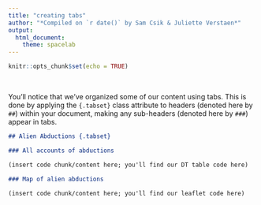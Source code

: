 ```yaml
---
title: "creating tabs"
author: "*Compiled on `r date()` by Sam Csik & Juliette Verstaen*"
output: 
  html_document:
    theme: spacelab
---
```


```r
knitr::opts_chunk$set(echo = TRUE)
```

 <br>
 
You'll notice that we've organized some of our content using tabs. This is done by applying the `{.tabset}` class attribute to headers (denoted here by `##`) within your document, making any sub-headers (denoted here by `###`) appear in tabs.

```markdown
## Alien Abductions {.tabset}

### All accounts of abductions

(insert code chunk/content here; you'll find our DT table code here)

### Map of alien abductions

(insert code chunk/content here; you'll find our leaflet code here)
```